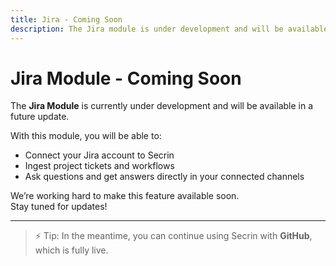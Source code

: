 ```yaml
---
title: Jira - Coming Soon
description: The Jira module is under development and will be available soon.
---
```


# Jira Module - Coming Soon

The **Jira Module** is currently under development and will be available in a future update.

With this module, you will be able to:

- Connect your Jira account to Secrin
- Ingest project tickets and workflows
- Ask questions and get answers directly in your connected channels

We’re working hard to make this feature available soon.  
Stay tuned for updates!

---

> ⚡ Tip: In the meantime, you can continue using Secrin with **GitHub**, which is fully live.
